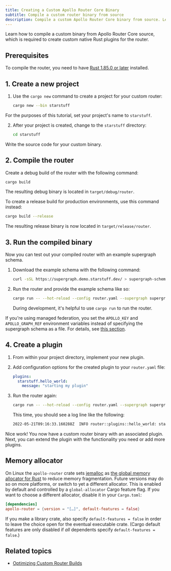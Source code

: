 ```yaml
---
title: Creating a Custom Apollo Router Core Binary
subtitle: Compile a custom router binary from source
description: Compile a custom Apollo Router Core binary from source. Learn to create native Rust plugins.
---
```



Learn how to compile a custom binary from Apollo Router Core source, which is required to create custom native Rust plugins for the router.

<NativePluginNotice />

<ElasticNotice />

## Prerequisites

<!-- renovate-automation: rustc version -->
To compile the router, you need to have [Rust 1.85.0 or later](https://www.rust-lang.org/tools/install) installed.

## 1. Create a new project

1. Use the `cargo new` command to create a project for your custom router:

   ```bash
   cargo new --bin starstuff
   ```

For the purposes of this tutorial, set your project's name to `starstuff`.

2. After your project is created, change to the `starstuff` directory:

   ```bash
   cd starstuff
   ```

Write the source code for your custom binary.

## 2. Compile the router

Create a debug build of the router with the following command:

```bash
cargo build
```

The resulting debug binary is located in `target/debug/router`.

To create a release build for production environments, use this command instead:

```bash
cargo build --release
```

The resulting release binary is now located in `target/release/router`.

## 3. Run the compiled binary

Now you can test out your compiled router with an example supergraph schema.

1. Download the example schema with the following command:

   ```bash
   curl -sSL https://supergraph.demo.starstuff.dev/ > supergraph-schema.graphql
   ```

2. Run the router and provide the example schema like so:

   ```bash
   cargo run -- --hot-reload --config router.yaml --supergraph supergraph-schema.graphql
   ```

   During development, it's helpful to use `cargo run` to run the router.

If you're using managed federation, you set the `APOLLO_KEY` and `APOLLO_GRAPH_REF` environment variables instead of specifying the supergraph schema as a file. For details, see [this section](/federation/managed-federation/setup#4-connect-your-router-to-graphos).

## 4. Create a plugin

1. From within your project directory, implement your new plugin.

2. Add configuration options for the created plugin to your `router.yaml` file:

   ```yaml  title="router.yaml"
   plugins:
     starstuff.hello_world:
       message: "starting my plugin"
   ```

3. Run the router again:

    ```bash
    cargo run -- --hot-reload --config router.yaml --supergraph supergraph-schema.graphql
    ```

    This time, you should see a log line like the following:

    ```bash
    2022-05-21T09:16:33.160288Z  INFO router::plugins::hello_world: starting my plugin
    ```

Nice work! You now have a custom router binary with an associated plugin. Next, you can extend the plugin with the functionality you need or add more plugins.

## Memory allocator

On Linux the `apollo-router` crate sets [jemalloc](http://jemalloc.net/) 
as [the global memory allocator for Rust](https://doc.rust-lang.org/std/alloc/index.html#the-global_allocator-attribute)
to reduce memory fragmentation.
Future versions may do so on more platforms, or switch to yet a different allocator.
This is enabled by default and controlled by a `global-allocator` Cargo feature flag.
If you want to choose a different allocator, disable it in your `Cargo.toml`:

```toml
[dependencies]
apollo-router = {version = "[…]", default-features = false}
```

If you make a library crate, also specify `default-features = false`
in order to leave the choice open for the eventual executable crate.
(Cargo default features are only disabled if *all* dependents specify `default-features = false`.)

## Related topics

* [Optimizing Custom Router Builds](/graphos/routing/self-hosted/containerization/optimize-build)
